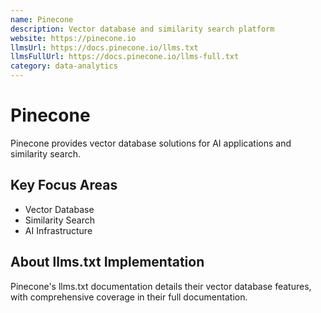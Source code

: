 ```yaml
---
name: Pinecone
description: Vector database and similarity search platform
website: https://pinecone.io
llmsUrl: https://docs.pinecone.io/llms.txt
llmsFullUrl: https://docs.pinecone.io/llms-full.txt
category: data-analytics
---
```


# Pinecone

Pinecone provides vector database solutions for AI applications and similarity search.

## Key Focus Areas

- Vector Database
- Similarity Search
- AI Infrastructure

## About llms.txt Implementation

Pinecone's llms.txt documentation details their vector database features, with comprehensive coverage in their full documentation.
